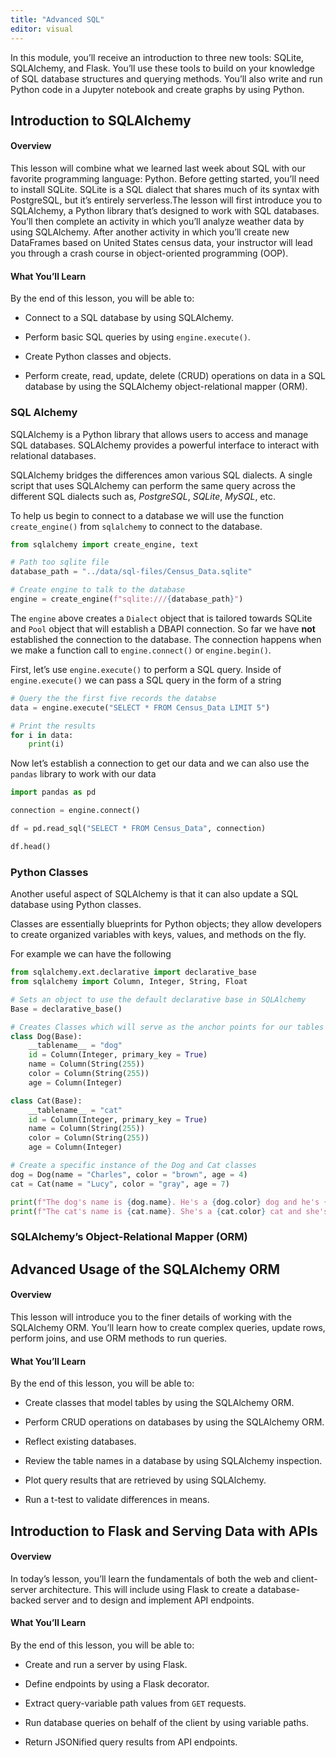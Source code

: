 ```yaml
---
title: "Advanced SQL"
editor: visual
---
```


In this module, you'll receive an introduction to three new tools: SQLite, SQLAlchemy, and Flask. You'll use these tools to build on your knowledge of SQL database structures and querying methods. You'll also write and run Python code in a Jupyter notebook and create graphs by using Python.

## Introduction to SQLAlchemy

#### Overview

This lesson will combine what we learned last week about SQL with our favorite programming language: Python. Before getting started, you'll need to install SQLite. SQLite is a SQL dialect that shares much of its syntax with PostgreSQL, but it's entirely serverless.The lesson will first introduce you to SQLAlchemy, a Python library that's designed to work with SQL databases. You'll then complete an activity in which you'll analyze weather data by using SQLAlchemy. After another activity in which you'll create new DataFrames based on United States census data, your instructor will lead you through a crash course in object-oriented programming (OOP).

#### What You'll Learn

By the end of this lesson, you will be able to:

-   Connect to a SQL database by using SQLAlchemy.

-   Perform basic SQL queries by using `engine.execute()`.

-   Create Python classes and objects.

-   Perform create, read, update, delete (CRUD) operations on data in a SQL database by using the SQLAlchemy object-relational mapper (ORM).

### SQL Alchemy

SQLAlchemy is a Python library that allows users to access and manage SQL databases. SQLAlchemy provides a powerful interface to interact with relational databases.

SQLAlchemy bridges the differences amon various SQL dialects. A single script that uses SQLAlchemy can perform the same query across the different SQL dialects such as, *PostgreSQL*, *SQLite*, *MySQL*, etc.

To help us begin to connect to a database we will use the function `create_engine()` from `sqlalchemy` to connect to the database.

```python
from sqlalchemy import create_engine, text

# Path too sqlite file
database_path = "../data/sql-files/Census_Data.sqlite"

# Create engine to talk to the database
engine = create_engine(f"sqlite:///{database_path}")
```

The `engine` above creates a `Dialect` object that is tailored towards SQLite and `Pool` object that will establish a DBAPI connection. So far we have **not** established the connection to the database. The connection happens when we make a function call to `engine.connect()` or `engine.begin()`.

First, let's use `engine.execute()` to perform a SQL query. Inside of `engine.execute()` we can pass a SQL query in the form of a string

```python
# Query the the first five records the databse
data = engine.execute("SELECT * FROM Census_Data LIMIT 5")

# Print the results
for i in data:
    print(i)
```

Now let's establish a connection to get our data and we can also use the `pandas` library to work with our data

```python
import pandas as pd

connection = engine.connect()

df = pd.read_sql("SELECT * FROM Census_Data", connection)

df.head()
```

### Python Classes

Another useful aspect of SQLAlchemy is that it can also update a SQL database using Python classes.

Classes are essentially blueprints for Python objects; they allow developers to create organized variables with keys, values, and methods on the fly. 

For example we can have the following

```python
from sqlalchemy.ext.declarative import declarative_base
from sqlalchemy import Column, Integer, String, Float

# Sets an object to use the default declarative base in SQLAlchemy
Base = declarative_base()

# Creates Classes which will serve as the anchor points for our tables
class Dog(Base):
    __tablename__ = "dog"
    id = Column(Integer, primary_key = True)
    name = Column(String(255))
    color = Column(String(255))
    age = Column(Integer)

class Cat(Base):
    __tablename__ = "cat"
    id = Column(Integer, primary_key = True)
    name = Column(String(255))
    color = Column(String(255))
    age = Column(Integer)

# Create a specific instance of the Dog and Cat classes
dog = Dog(name = "Charles", color = "brown", age = 4)
cat = Cat(name = "Lucy", color = "gray", age = 7)

print(f"The dog's name is {dog.name}. He's a {dog.color} dog and he's {dog.age} years old.")
print(f"The cat's name is {cat.name}. She's a {cat.color} cat and she's {cat.age} years old.")
```


### SQLAlchemy's Object-Relational Mapper (ORM)

## Advanced Usage of the SQLAlchemy ORM

#### Overview

This lesson will introduce you to the finer details of working with the SQLAlchemy ORM. You'll learn how to create complex queries, update rows, perform joins, and use ORM methods to run queries.

#### What You'll Learn

By the end of this lesson, you will be able to:

-   Create classes that model tables by using the SQLAlchemy ORM.

-   Perform CRUD operations on databases by using the SQLAlchemy ORM.

-   Reflect existing databases.

-   Review the table names in a database by using SQLAlchemy inspection.

-   Plot query results that are retrieved by using SQLAlchemy.

-   Run a t-test to validate differences in means.

## Introduction to Flask and Serving Data with APIs

#### Overview

In today's lesson, you'll learn the fundamentals of both the web and client-server architecture. This will include using Flask to create a database-backed server and to design and implement API endpoints.

#### What You'll Learn

By the end of this lesson, you will be able to:

-   Create and run a server by using Flask.

-   Define endpoints by using a Flask decorator.

-   Extract query-variable path values from `GET` requests.

-   Run database queries on behalf of the client by using variable paths.

-   Return JSONified query results from API endpoints.
